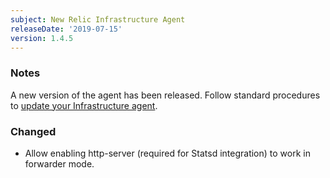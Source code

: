 ```yaml
---
subject: New Relic Infrastructure Agent
releaseDate: '2019-07-15'
version: 1.4.5
---
```


### Notes

A new version of the agent has been released. Follow standard procedures to [update your Infrastructure agent](/docs/infrastructure/new-relic-infrastructure/installation/update-infrastructure-agent).

### Changed

* Allow enabling http-server (required for Statsd integration) to work in forwarder mode.

